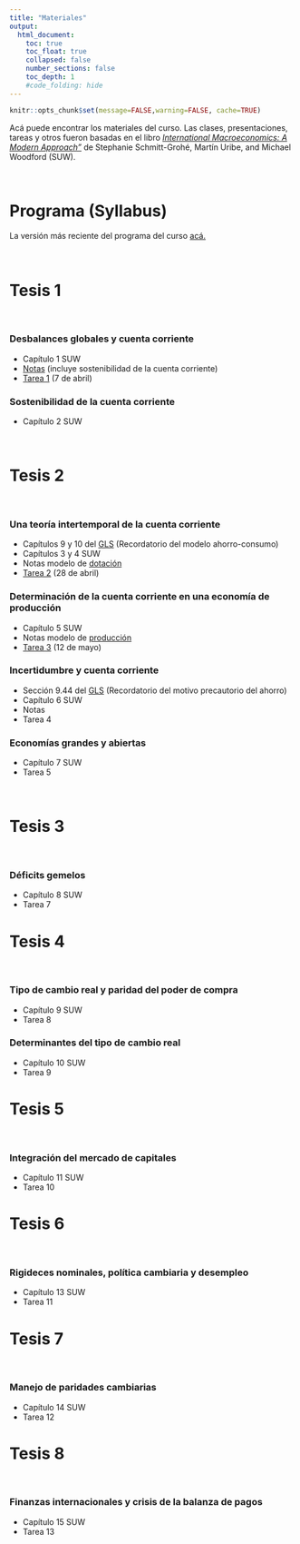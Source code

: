 ```yaml
---
title: "Materiales"
output:
  html_document:
    toc: true
    toc_float: true
    collapsed: false
    number_sections: false
    toc_depth: 1
    #code_folding: hide
---
```


```r
knitr::opts_chunk$set(message=FALSE,warning=FALSE, cache=TRUE)
```

Acá puede encontrar los materiales del curso. Las clases, presentaciones, tareas y otros fueron basadas en el libro [*International Macroeconomics: A Modern Approach"*](https://press.princeton.edu/books/hardcover/9780691170640/international-macroeconomics) de Stephanie Schmitt-Grohé, Martín Uribe, and Michael Woodford (SUW).

<br>

# Programa (Syllabus)

La versión más reciente del programa del curso [acá.](materials/MacroInternacional_I22.pdf)

<br>

# Tesis 1

<br>

### Desbalances globales y cuenta corriente

* Capítulo 1 SUW
* [Notas](materials/Tesis_1.pdf) (incluye sostenibilidad de la cuenta corriente)
* [Tarea 1](materials/Tarea_1.pdf) (7 de abril)

### Sostenibilidad de la cuenta corriente

* Capítulo 2 SUW

<br>

# Tesis 2 

<br>

### Una teoría intertemporal de la cuenta corriente

* Capítulos 9 y 10 del [GLS](https://www3.nd.edu/~esims1/GLS_may_2021.pdf) (Recordatorio del modelo ahorro-consumo)
* Capítulos 3 y 4 SUW
* Notas modelo de [dotación](materials/Determinacion_dotacion.pdf)
* [Tarea 2](materials/Tarea_2.pdf) (28 de abril)


### Determinación de la cuenta corriente en una economía de producción

* Capítulo 5 SUW
* Notas modelo de [producción](materials/Determinacion_produccion.pdf)
* [Tarea 3](materials/Tarea_3.pdf) (12 de mayo)

### Incertidumbre y cuenta corriente

* Sección 9.44 del [GLS](https://www3.nd.edu/~esims1/GLS_may_2021.pdf) (Recordatorio del motivo precautorio del ahorro)
* Capítulo 6 SUW
* Notas 
* Tarea 4

### Economías grandes y abiertas

* Capítulo 7 SUW
* Tarea 5

<br>

# Tesis 3 

<br>

### Déficits gemelos

* Capítulo 8 SUW
* Tarea 7

# Tesis 4 

<br>

### Tipo de cambio real y paridad del poder de compra


* Capítulo 9 SUW
* Tarea 8

### Determinantes del tipo de cambio real

* Capítulo 10 SUW
* Tarea 9

# Tesis 5  

<br>

### Integración del mercado de capitales

* Capítulo 11 SUW
* Tarea 10

# Tesis 6 

<br>

### Rigideces nominales, política cambiaria y desempleo 

* Capítulo 13 SUW
* Tarea 11

# Tesis 7 

<br>

### Manejo de paridades cambiarias

* Capítulo 14 SUW
* Tarea 12

# Tesis 8 

<br>

### Finanzas internacionales y crisis de la balanza de pagos

* Capítulo 15 SUW
* Tarea 13
